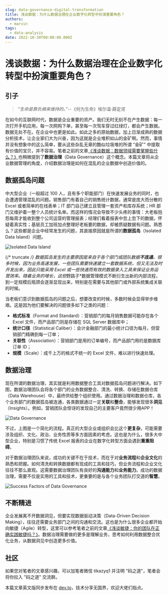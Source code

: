 ```yaml
---
slug: data-governance-digital-transformation
title: 浅谈数据：为什么数据治理在企业数字化转型中扮演重要角色？
authors:
  - marvin
tags:
  - data-analysis
date: 2022-10-30T00:00:00.000Z
---
```



# 浅谈数据：为什么数据治理在企业数字化转型中扮演重要角色？

## 引子

> *“生命是靠负熵来维持的。”*--《何为生命》埃尔温·薛定谔

在如今的互联网时代，数据是企业重要的资产。我们无时无刻不在产生数据：每一次打开手机应用，每一次网购下单，甚至每一次驾车穿过红绿灯，都会产生数据。数据无处不在。在企业中也更是如此。如此之多的原始数据，加上日渐成熟的数据分析技术，让企业家们大为兴奋，因为这就是企业堆积如山的金矿啊。然而，事情并没有想象中的这么简单，要从这些杂乱无章的酷似垃圾堆的所谓 “金矿” 中提取有价值的宝贝，并不容易。笔者之前的文章[《浅谈数据：数据领域需要掌握些什么？》](https://mp.weixin.qq.com/s?__biz=Mzg5NTU2MzA5MQ==&mid=2247484255&idx=1&sn=97c146a64e1f2fa79fdfd7b4cf3ff1c9&chksm=c00f2763f778ae7529ce7cfcb3c7466eaab6ad9627f0461d4764cac619462486c4d4ee56af8e&token=1187368303&lang=zh_CN#rd)也稍微提到了**数据治理**（Data Governance）这个概念。本篇文章将从企业数据管理的角度，介绍数据治理是如何在混乱的企业数据中创造价值的。

## 数据孤岛问题

中大型企业（一般超过 100 人，且有多个职能部门）在快速发展业务的同时，也会遭遇管理混乱的问题。销售部门有着自己的销售统计数据，通常是庞大而分散的 Excel 或者简单的在线表单；IT 部门自己建立且管理一套资产和库存系统；HR 部门又维护着一整个人员统计名单。而这样的情况会导致不少头疼的事情：大老板抱怨每周才能收到整个公司运营的管理报表；经理们看着报表中忽上忽下的数据，怀疑着真实性；基层员工加班加点整理好老板要的数据，却被质疑数据有问题。熟悉么？这些都是企业中经常发生的问题，其直接原因就是所谓的**数据孤岛**（Isolated Data Island）问题。

![Isolated Data Island](https://codao.crawlab.cn/images/2022-10-30-020740.png)

{/* truncate */}
数据孤岛发生的主要原因是来自于各个部门或团队数据**不连通**。很多时候，因为业务高速发展，一些团队需要快速建立一套数据系统，但又无法及时开发出来，因此只能采用 Excel 或一些快速而有效的数据录入工具来保证业务运营效率。随着业务的增长，这些*野路子*数据管理模式不断衍生出新的内部流程，到一定规模后瓶颈会逐渐显现出来，特别是在需要与其他部门或外部系统集成关联的时候。

当老板们意识到数据孤岛的问题之后，想要改变的时候，多数时候会显得举步维艰。这是因为他们要解决的问题很多如下之类的问题：

- **格式标准**（Format and Standard）：营销部门的每月销售数据可能存在各个 Excel 文件，而产品部门则是存储在 SQL Server 数据库中；
- **统计口径**（Statistical Caliber）：会计金融部门的最小统计口径为每月，但营销部门精确到每一订单；
- **关联性**（Association）：营销部门是用的订单编号，而产品部门用的是数据库订单 ID；
- **规模**（Scale）：成千上万的格式不统一的 Excel 文件，难以进行快速处理。

## 数据治理

现在所谓的数据治理，其实就是利用数据整合工具对数据孤岛问题进行解决。如下图，数据治理团队会将各个部门的业务数据整合、清洗、转换、存储在数据仓库（Data Warehouse）中，最终供给整个组织使用。通过数据治理和数据仓库，各个业务部门的数据孤岛被连通，各类数据通过一定**关联**和**整合**，能够发现很多**洞见**（Insights）。例如，营销团队会惊讶的发现自己的主要客户竟然很少用APP！

![Data Governance](https://codao.crawlab.cn/images/2022-10-30-021016.png)

不过，上图是一个简化的流程。真正的大型企业或组织会比这个**更复杂**，可能需要涉及组织、文化、政治、业务性质等多方面因素的考虑。这也是为什么，很多大中型企业，特别是习惯了传统 Excel 报表的企业在数字化转型方面会遇到**重重阻碍**。

对于数据治理团队来说，成功的关键不在于技术，而在于对**业务流程**和**企业文化**的熟悉和把握。如何清洗和转换数据都有现成的工具和技巧，但业务流程和企业文化往往不那么直观。这需要数据治理团队有良好的**沟通能力**和**业务能力**。成功的数据治理，需要不仅是实用的工具和技术，更重要的是与各个业务团队打交道的**智慧**。

![Success Factors of Data Governance](https://codao.crawlab.cn/images/2022-10-30-022149.png)

## 不断精进

企业发展离不开数据洞见，但要实现数据驱动决策（Data-Driven Decision Making），往往还需要业务部门之间的沟通和交流。这也是为什么很多企业都开始向敏捷（Agile）转型，这里可以参考笔者之前的文章[《浅谈敏捷：你的团队在正确实践敏捷吗？》](https://mp.weixin.qq.com/s?__biz=Mzg5NTU2MzA5MQ==&mid=2247484215&idx=1&sn=a6c55407ceb57245878a513a3382eed7&chksm=c00f270bf778ae1d282c88f84f02a851832364ddd89778cc25b0d1b2db37fecfebb3f83cc63d&token=1187368303&lang=zh_CN#rd)。数据治理需要做的更多是理解业务，思考如何利用数据整合优化业务，从数据洞见中创造更多价值。

## 社区

如果您对笔者的文章感兴趣，可以加笔者微信 tikazyq1 并注明 "码之道"，笔者会将你拉入 "码之道" 交流群。

本篇文章英文版同步发布在 [dev.to](https://dev.to/tikazyq/talking-data-why-data-governance-is-so-important-in-digital-transformation-35mj)，技术分享无国界，欢迎大佬们指点。
